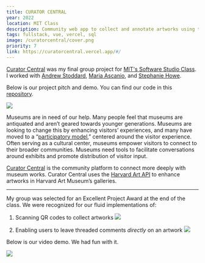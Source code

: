 ```yaml
---
title: CURATOR CENTRAL
year: 2022
location: MIT Class
description: Community web app to collect and annotate artworks using the Harvard Art API. Awarded Excellent Project in MIT's Software Studio Class.
tags: fullstack, vue, vercel, sql
image: /curatorcentral/cover.png
priority: 7
link: https://curatorcentral.vercel.app/#/
---
```


[Curator Central](https://curatorcentral.vercel.app/#/) was my final group project for [MIT's Software Studio Class](https://61040-fa22.github.io/).
I worked with [Andrew Stoddard](https://61040-fa22.github.io/portfolio-Apstoddard/),
[Maria Ascanio](https://61040-fa22.github.io/portfolio-mascanioalino/), and
[Stephanie Howe](https://61040-fa22.github.io/portfolio-spkhowe/).

Below is our project pitch and demo. You can find our code in this [repository](https://github.com/mascanioalino/MAST).

![](/curatorcentral/2.png)

Museums are in need of our help. Many people feel that museums are
antiquated and aren’t geared towards younger generations.
Museums are looking to change this by enhancing visitors’
experiences, and many have moved to a “[participatory model](https://www.participatorymuseum.org/),”
centered around the visitor experience. Often serving as a
cultural center, museums empower visitors to connect to their
broader communities. Museums need tools to facilitate conversations
around exhibits and promote distribution of visitor input.

[Curator Central](https://curatorcentral.vercel.app/#/) is the community platform to connect more deeply with
museum works. Curator Central uses the [Harvard Art API](https://harvardartmuseums.org/collections/api) to enhance artworks
in Harvard Art Museum’s galleries.

---

My group was selected for an Excellent Project Award at the end of the class. We were recognized for our
fluid implementations of:

1. Scanning QR codes to collect artworks
   ![](/curatorcentral/qr.png)

2. Enabling users to leave threaded comments _directly_ on an artwork
   ![](/curatorcentral/annotations.png)

Below is our video demo. We had fun with it.

![](/curatorcentral/1.gif)

<Vimeo vimeoId="780726140" />

